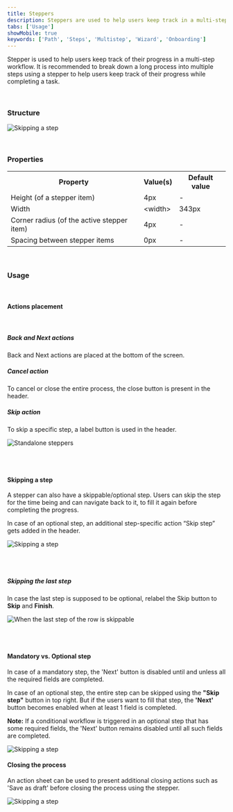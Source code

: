 ```yaml
---
title: Steppers
description: Steppers are used to help users keep track in a multi-step workflow
tabs: ['Usage']
showMobile: true
keywords: ['Path', 'Steps', 'Multistep', 'Wizard', 'Onboarding']
---
```


Stepper is used to help users keep track of their progress in a multi-step workflow. It is recommended to break down a long process into multiple steps using a stepper to help users keep track of their progress while completing a task.

<br/>

### Structure

![Skipping a step](./images/stepper-1.png)

<br/>

### Properties
<table style={{width: "100%"}}>
  <tbody>
    <tr>
      <th style={{width:"33%", textAlign: "left"}}>Property</th>
      <th style={{width:"33%", textAlign: "left"}}>Value(s)</th>
      <th style={{width:"33%", textAlign: "left"}}>Default value</th>
    </tr>
    <tr style={{verticalAlign: "top"}}>
      <td>Height (of a stepper item)</td>
      <td>4px</td>
      <td>-</td>
    </tr>
    <tr style={{verticalAlign: "top"}}>
      <td>Width</td>
      <td>&#60;width&#62;</td>
      <td>343px</td>
    </tr>
    <tr style={{verticalAlign: "top"}}>
      <td>Corner radius (of the active stepper item)</td>
      <td>4px</td>
      <td>-</td>
    </tr>
    <tr style={{verticalAlign: "top"}}>
      <td>Spacing between stepper items</td>
      <td>0px</td>
      <td>-</td>
    </tr>
  </tbody>
</table>
<br/>

### Usage

<br/>

#### Actions placement

<br/>

##### Back and Next actions

Back and Next actions are placed at the bottom of the screen.

##### Cancel action

To cancel or close the entire process, the close button is present in the header.


##### Skip action

To skip a specific step, a label button is used in the header.

![Standalone steppers](./images/stepper-2.png)

<br/>
<br/>


#### Skipping a step

A stepper can also have a skippable/optional step. Users can skip the step for the time being and can navigate back to it, to fill it again before completing the progress.

In case of an optional step, an additional step-specific action “Skip step” gets added in the header.

![Skipping a step](./images/stepper-3.png)

<br/>
<br/>

##### Skipping the last step

In case the last step is supposed to be optional, relabel the Skip button to **Skip** and **Finish**.

![When the last step of the row is skippable](./images/stepper-4.png)

<br/>
<br/>

#### Mandatory vs. Optional step

In case of a mandatory step, the 'Next' button is disabled until and unless all the required fields are completed.

In case of an optional step, the entire step can be skipped using the **"Skip step"** button in top right. But if the users want to fill that step, the **'Next'** button becomes enabled when at least 1 field is completed.

**Note:** If a conditional workflow is triggered in an optional step that has some required fields, the 'Next' button remains disabled until all such fields are completed.

![Skipping a step](./images/stepper-5.png)

#### Closing the process

An action sheet can be used to present additional closing actions such as 'Save as draft' before closing the process using the stepper.

![Skipping a step](./images/stepper-6.png)
